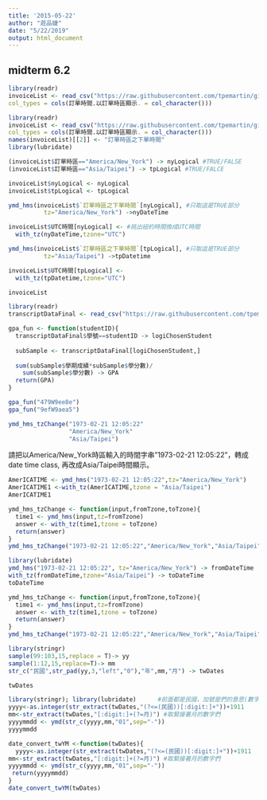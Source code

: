 ```yaml
---
title: '2015-05-22'
author: "莊品婕"
date: "5/22/2019"
output: html_document
---
```


## midterm 6.2

```r
library(readr)
invoiceList <- read_csv("https://raw.githubusercontent.com/tpemartin/github-data/master/invoiceList.csv",
col_types = cols(訂單時間.以訂單時區顯示. = col_character()))
```

```r
library(readr)
invoiceList <- read_csv("https://raw.githubusercontent.com/tpemartin/github-data/master/invoiceList.csv",
col_types = cols(訂單時間.以訂單時區顯示. = col_character()))
names(invoiceList)[[2]] <- "訂單時區之下單時間"
library(lubridate)
```

```r
(invoiceList$訂單時區=="America/New_York") -> nyLogical #TRUE/FALSE
(invoiceList$訂單時區=="Asia/Taipei") -> tpLogical #TRUE/FALCE

invoiceList$nyLogical <- nyLogical
invoiceList$tpLogical <- tpLogical

ymd_hms(invoiceList$`訂單時區之下單時間`[nyLogical], #只取這是TRUE部分
          tz="America/New_York") ->nyDateTime

invoiceList$UTC時間[nyLogical] <- #挑出紐約時間換成UTC時間
  with_tz(nyDateTime,tzone="UTC")

ymd_hms(invoiceList$`訂單時區之下單時間`[tpLogical], #只取這是TRUE部分
          tz="Asia/Taipei") ->tpDatetime

invoiceList$UTC時間[tpLogical] <-
  with_tz(tpDatetime,tzone="UTC")

invoiceList 
```

```r
library(readr)
transcriptDataFinal <- read_csv("https://raw.githubusercontent.com/tpemartin/github-data/master/transcriptDataFinal.csv")

gpa_fun <- function(studentID){
  transcriptDataFinal$學號==studentID -> logiChosenStudent
  
  subSample <- transcriptDataFinal[logiChosenStudent,]
  
  sum(subSample$學期成績*subSample$學分數)/
    sum(subSample$學分數) -> GPA
  return(GPA)
}
```

```r
gpa_fun("479W9ee8e")
gpa_fun("9efW9aea5")
```

```r
ymd_hms_tzChange("1973-02-21 12:05:22"
                 "America/New_York"
                 "Asia/Taipei")
```

請把以America/New_York時區輸入的時間字串"1973-02-21 12:05:22"，轉成date time class, 再改成Asia/Taipei時間顯示。
```r
AmerICATIME <- ymd_hms("1973-02-21 12:05:22",tz="America/New_York")
AmerICATIME1 <-with_tz(AmerICATIME,tzone = "Asia/Taipei")
AmerICATIME1
```

```r
ymd_hms_tzChange <- function(input,fromTzone,toTzone){
  time1 <- ymd_hms(input,tz=fromTzone)
  answer <- with_tz(time1,tzone = toTzone)
  return(answer)
}
ymd_hms_tzChange("1973-02-21 12:05:22","America/New_York","Asia/Taipei")
```

```r
library(lubridate)
ymd_hms("1973-02-21 12:05:22", tz="America/New_York") -> fromDateTime
with_tz(fromDateTime,tzone="Asia/Taipei") -> toDateTime
toDateTime

ymd_hms_tzChange <- function(input,fromTzone,toTzone){
  time1 <- ymd_hms(input,tz=fromTzone)
  answer <- with_tz(time1,tzone = toTzone)
  return(answer)
}
ymd_hms_tzChange("1973-02-21 12:05:22","America/New_York","Asia/Taipei")
```

```r
library(stringr)
sample(99:103,15,replace = T)-> yy
sample(1:12,15,replace=T)-> mm
str_c("民國",str_pad(yy,3,"left","0"),"年",mm,"月") -> twDates

twDates
```

```r
library(stringr); library(lubridate)      #前面都是民國，加號是們的意思(數字們)
yyyy<-as.integer(str_extract(twDates,"(?<=(民國))[:digit:]+"))+1911
mm<-str_extract(twDates,"[:digit:]+(?=月)") #取緊接著月的數字們
yyyymmdd <- ymd(str_c(yyyy,mm,"01",sep="-"))
yyyymmdd
```

```r
date_convert_twYM <-function(twDates){
  yyyy<-as.integer(str_extract(twDates,"(?<=(民國))[:digit:]+"))+1911
mm<-str_extract(twDates,"[:digit:]+(?=月)") #取緊接著月的數字們
yyyymmdd <- ymd(str_c(yyyy,mm,"01",sep="-"))
 return(yyyymmdd)
}
date_convert_twYM(twDates)
```


